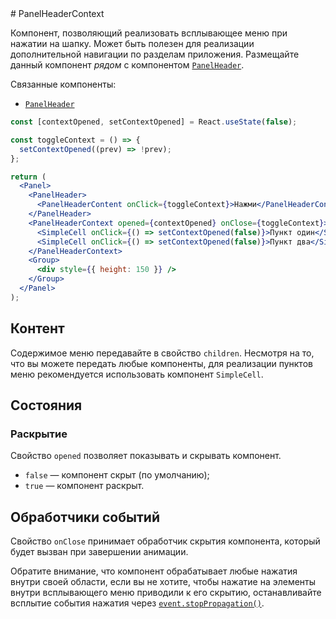 <Overview>
# PanelHeaderContext

Компонент, позволяющий реализовать всплывающее меню при нажатии на шапку. Может быть полезен для реализации дополнительной навигации
по разделам приложения. Размещайте данный компонент _рядом_ с компонентом [`PanelHeader`](/components/panel-header).

Связанные компоненты:

- [`PanelHeader`](/components/panel-header)

</Overview>


<Playground Wrapper={FixedLayoutWrapper}>

```jsx
const [contextOpened, setContextOpened] = React.useState(false);

const toggleContext = () => {
  setContextOpened((prev) => !prev);
};

return (
  <Panel>
    <PanelHeader>
      <PanelHeaderContent onClick={toggleContext}>Нажми</PanelHeaderContent>
    </PanelHeader>
    <PanelHeaderContext opened={contextOpened} onClose={toggleContext}>
      <SimpleCell onClick={() => setContextOpened(false)}>Пункт один</SimpleCell>
      <SimpleCell onClick={() => setContextOpened(false)}>Пункт два</SimpleCell>
    </PanelHeaderContext>
    <Group>
      <div style={{ height: 150 }} />
    </Group>
  </Panel>
);
```

</Playground>

## Контент

Содержимое меню передавайте в свойство `children`. Несмотря на то, что вы можете передать любые компоненты,
для реализации пунктов меню рекомендуется использовать компонент `SimpleCell`.

## Состояния

### Раскрытие

Свойство `opened` позволяет показывать и скрывать компонент.

- `false` — компонент скрыт (по умолчанию);
- `true` — компонент раскрыт.

## Обработчики событий

Свойство `onClose` принимает обработчик скрытия компонента, который будет вызван при завершении анимации.

Обратите внимание, что компонент обрабатывает любые нажатия внутри своей области, если вы не хотите, чтобы
нажатие на элементы внутри всплывающего меню приводили к его скрытию, останавливайте всплытие события нажатия
через [`event.stopPropagation()`](https://developer.mozilla.org/ru/docs/Web/API/Event/stopPropagation).
